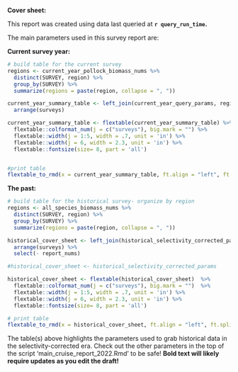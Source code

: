 **Cover sheet:**

This report was created using data last queried at **`r query_run_time`.**

The main parameters used in this survey report are:



**Current survey year:**
```r

# build table for the current survey
regions <- current_year_pollock_biomass_nums %>%
  distinct(SURVEY, region) %>%
  group_by(SURVEY) %>%
  summarize(regions = paste(region, collapse = ", "))

current_year_summary_table <- left_join(current_year_query_params, regions, by = c('surveys' = 'SURVEY')) %>%
  arrange(surveys)

current_year_summary_table <- flextable(current_year_summary_table) %>%
  flextable::colformat_num(j = c("surveys"), big.mark = "") %>%
  flextable::width(j = 1:5, width = .7, unit = 'in') %>%
  flextable::width(j = 6, width = 2.3, unit = 'in') %>%
  flextable::fontsize(size= 8, part = 'all')


#print table
flextable_to_rmd(x = current_year_summary_table, ft.align = "left", ft.split = FALSE, ft.keepnext = FALSE, print = TRUE)

```

**The past:**

```r

# build table for the historical survey- organize by region
regions <- all_species_biomass_nums %>%
  distinct(SURVEY, region) %>%
  group_by(SURVEY) %>%
  summarize(regions = paste(region, collapse = ", "))

historical_cover_sheet <- left_join(historical_selectivity_corrected_params, regions, by = c('surveys' = 'SURVEY')) %>%
  arrange(surveys) %>%
  select(- report_nums)

#historical_cover_sheet <- historical_selectivity_corrected_params

historical_cover_sheet <- flextable(historical_cover_sheet)  %>%
  flextable::colformat_num(j = c("surveys"), big.mark = "")  %>%
  flextable::width(j = 1:5, width = .7, unit = 'in') %>%
  flextable::width(j = 6, width = 2.3, unit = 'in') %>%
  flextable::fontsize(size= 8, part = 'all')

# print table
flextable_to_rmd(x = historical_cover_sheet, ft.align = "left", ft.split = TRUE, ft.keepnext = FALSE, print = TRUE)

```

The table(s) above highlights the parameters used to grab historical data in the selectivity-corrected era. Check out the other parameters in the top of the script 'main_cruise_report_2022.Rmd' to be safe!  **Bold text will likely require updates as you edit the draft!**

\pagebreak